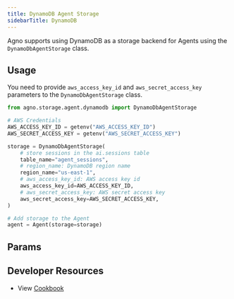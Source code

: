 ```yaml
---
title: DynamoDB Agent Storage
sidebarTitle: DynamoDB
---
```


Agno supports using DynamoDB as a storage backend for Agents using the `DynamoDbAgentStorage` class.

## Usage

You need to provide `aws_access_key_id` and `aws_secret_access_key` parameters to the `DynamoDbAgentStorage` class.

```python storage.py
from agno.storage.agent.dynamodb import DynamoDbAgentStorage

# AWS Credentials
AWS_ACCESS_KEY_ID = getenv("AWS_ACCESS_KEY_ID")
AWS_SECRET_ACCESS_KEY = getenv("AWS_SECRET_ACCESS_KEY")

storage = DynamoDbAgentStorage(
    # store sessions in the ai.sessions table
    table_name="agent_sessions",
    # region_name: DynamoDB region name
    region_name="us-east-1",
    # aws_access_key_id: AWS access key id
    aws_access_key_id=AWS_ACCESS_KEY_ID,
    # aws_secret_access_key: AWS secret access key
    aws_secret_access_key=AWS_SECRET_ACCESS_KEY,
)

# Add storage to the Agent
agent = Agent(storage=storage)
```

## Params

<Snippet file="storage-dynamodb-params.mdx" />

## Developer Resources

- View [Cookbook](https://github.com/AgnoAgi/agno/blob/main/cookbook/agent_concepts/storage/dynamodb_storage.py)
